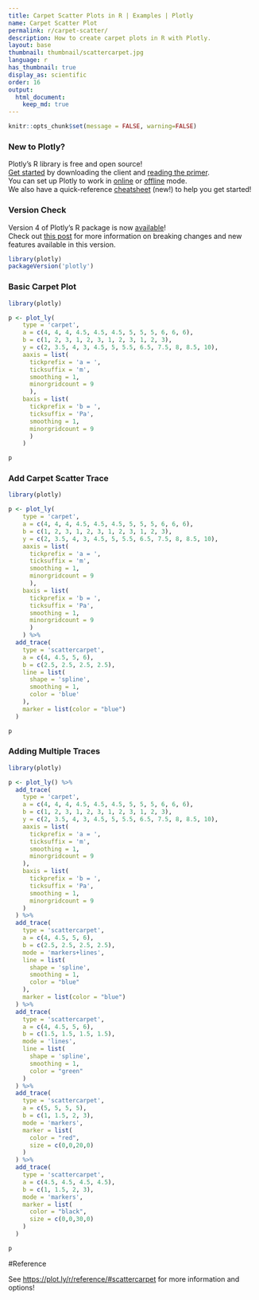 ```yaml
---
title: Carpet Scatter Plots in R | Examples | Plotly
name: Carpet Scatter Plot
permalink: r/carpet-scatter/
description: How to create carpet plots in R with Plotly.
layout: base
thumbnail: thumbnail/scattercarpet.jpg
language: r
has_thumbnail: true
display_as: scientific
order: 16
output:
  html_document:
    keep_md: true
---
```


```r
knitr::opts_chunk$set(message = FALSE, warning=FALSE)
```

### New to Plotly?

Plotly's R library is free and open source!<br>
[Get started](https://plot.ly/r/getting-started/) by downloading the client and [reading the primer](https://plot.ly/r/getting-started/).<br>
You can set up Plotly to work in [online](https://plot.ly/r/getting-started/#hosting-graphs-in-your-online-plotly-account) or [offline](https://plot.ly/r/offline/) mode.<br>
We also have a quick-reference [cheatsheet](https://images.plot.ly/plotly-documentation/images/r_cheat_sheet.pdf) (new!) to help you get started!

### Version Check

Version 4 of Plotly's R package is now [available](https://plot.ly/r/getting-started/#installation)!<br>
Check out [this post](http://moderndata.plot.ly/upgrading-to-plotly-4-0-and-above/) for more information on breaking changes and new features available in this version.
```r
library(plotly)
packageVersion('plotly')
```

### Basic Carpet Plot

```r
library(plotly)

p <- plot_ly(
    type = 'carpet',
    a = c(4, 4, 4, 4.5, 4.5, 4.5, 5, 5, 5, 6, 6, 6),
    b = c(1, 2, 3, 1, 2, 3, 1, 2, 3, 1, 2, 3),
    y = c(2, 3.5, 4, 3, 4.5, 5, 5.5, 6.5, 7.5, 8, 8.5, 10),
    aaxis = list(
      tickprefix = 'a = ',
      ticksuffix = 'm',
      smoothing = 1,
      minorgridcount = 9
      ),
    baxis = list(
      tickprefix = 'b = ',
      ticksuffix = 'Pa',
      smoothing = 1,
      minorgridcount = 9
      )
    )

p
```

### Add Carpet Scatter Trace

```r
library(plotly)

p <- plot_ly(
    type = 'carpet',
    a = c(4, 4, 4, 4.5, 4.5, 4.5, 5, 5, 5, 6, 6, 6),
    b = c(1, 2, 3, 1, 2, 3, 1, 2, 3, 1, 2, 3),
    y = c(2, 3.5, 4, 3, 4.5, 5, 5.5, 6.5, 7.5, 8, 8.5, 10),
    aaxis = list(
      tickprefix = 'a = ',
      ticksuffix = 'm',
      smoothing = 1,
      minorgridcount = 9
      ),
    baxis = list(
      tickprefix = 'b = ',
      ticksuffix = 'Pa',
      smoothing = 1,
      minorgridcount = 9
      )
    ) %>%
  add_trace(
    type = 'scattercarpet',
    a = c(4, 4.5, 5, 6),
    b = c(2.5, 2.5, 2.5, 2.5),
    line = list(
      shape = 'spline',
      smoothing = 1,
      color = 'blue'
    ),
    marker = list(color = "blue")
  )

p
```


### Adding Multiple Traces

```r
library(plotly)

p <- plot_ly() %>%
  add_trace(
    type = 'carpet',
    a = c(4, 4, 4, 4.5, 4.5, 4.5, 5, 5, 5, 6, 6, 6),
    b = c(1, 2, 3, 1, 2, 3, 1, 2, 3, 1, 2, 3),
    y = c(2, 3.5, 4, 3, 4.5, 5, 5.5, 6.5, 7.5, 8, 8.5, 10),
    aaxis = list(
      tickprefix = 'a = ',
      ticksuffix = 'm',
      smoothing = 1,
      minorgridcount = 9
    ),
    baxis = list(
      tickprefix = 'b = ',
      ticksuffix = 'Pa',
      smoothing = 1,
      minorgridcount = 9
    )
  ) %>%
  add_trace(
    type = 'scattercarpet',
    a = c(4, 4.5, 5, 6),
    b = c(2.5, 2.5, 2.5, 2.5),
    mode = 'markers+lines',
    line = list(
      shape = 'spline',
      smoothing = 1,
      color = "blue"
    ),
    marker = list(color = "blue")
  ) %>%
  add_trace(
    type = 'scattercarpet',
    a = c(4, 4.5, 5, 6),
    b = c(1.5, 1.5, 1.5, 1.5),
    mode = 'lines',
    line = list(
      shape = 'spline',
      smoothing = 1,
      color = "green"
    )
  ) %>%
  add_trace(
    type = 'scattercarpet',
    a = c(5, 5, 5, 5),
    b = c(1, 1.5, 2, 3),
    mode = 'markers',
    marker = list(
      color = "red",
      size = c(0,0,20,0)
    )
  ) %>%
  add_trace(
    type = 'scattercarpet',
    a = c(4.5, 4.5, 4.5, 4.5),
    b = c(1, 1.5, 2, 3),
    mode = 'markers',
    marker = list(
      color = "black",
      size = c(0,0,30,0)
    )
  )

p
```

#Reference

See [https://plot.ly/r/reference/#scattercarpet](https://plot.ly/r/reference/#scattercarpet) for more information and options!
